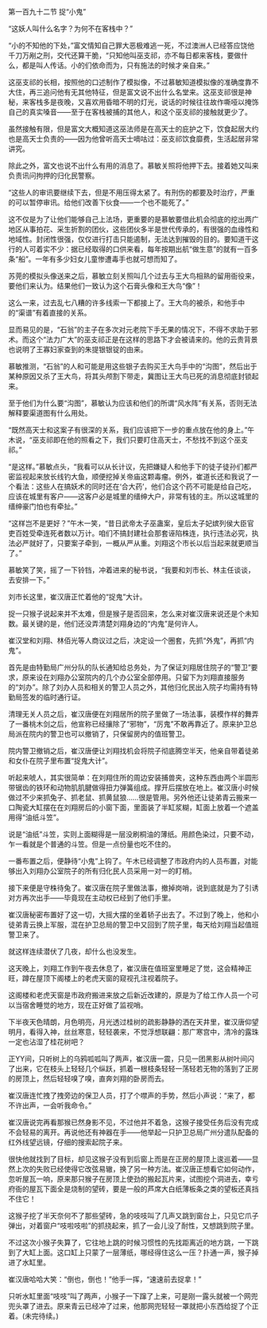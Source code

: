 

第一百九十二节 捉“小鬼”

“这妖人叫什么名字？为何不在客栈中？”

“小的不知他的下处，”富文情知自己罪大恶极难逃一死，不过澳洲人已经答应饶他千刀万剐之刑，交代还算干脆，“只知他叫巫支祁，亦不每日都来客栈，要做什么，都是叫人传话。小的们依命而为，只有施法的时候才亲自来。”

这巫支祁的长相，按照他的口述制作了模拟像，不过慕敏知道模拟像的准确度靠不大住，再三追问他有无其他特征，但是富文说不出什么名堂来。这巫支祁很是神秘，来客栈多是夜晚，又喜欢用昏暗不明的灯光，说话的时候往往故作嘶哑以掩饰自己的真实嗓音――至于在客栈被捕的其他人，和这个巫支祁的接触就更少了。

虽然接触有限，但是富文大概知道这巫法师是在高天士的庇护之下，饮食起居大约也是高天士负责的――因为他曾听高天士嘀咕过：巫支祁饮食靡费，生活起居非常讲究。

除此之外，富文也说不出什么有用的消息了。慕敏关照将他押下去。接着她又叫来负责讯问拘押的归化民警察。

“这些人的审讯要继续下去，但是不用压得太紧了。有刑伤的都要及时治疗，严重的可以暂停审讯。给他们改善下伙食――一个也不能死了。”

这不仅是为了让他们能够自己上法场，更重要的是慕敏要借此机会彻底的挖出两广地区从事拍花、采生折割的团伙，这些团伙多半是世代传承的，有很强的血缘性和地域性。封闭性很强，仅仅进行打击只能遏制，无法达到摧毁的目的。要知道干这行的人可着实不少：据已经取得的口供来看，每年按期出航“做生意”的就有一百多条“船”。一年有多少妇女儿童惨遭毒手也就可想而知了。

苏莞的模拟头像送来之后，慕敏立刻关照叫几个过去与王大鸟相熟的留用衙役来，要他们来认为。结果他们一致认为这个石膏头像和王大鸟“像”！

这么一来，过去乱七八糟的许多线索一下都接上了。王大鸟的被杀，和他手中的“渠谱”有着直接的关系。

显而易见的是，“石翁”的主子在多次对元老院下手无果的情况下，不得不求助于邪术。而这个“法力广大”的巫支祁正是在这样的思路下才会被请来的。他的云贵背景也说明了王寡妇家查到的朱提银银锭的由来。

慕敏推测，“石翁”的人和可能是用这些银子去购买王大鸟手中的“沟图”，然后出于某种原因又杀了王大鸟，将其头颅割下带走，冀图让王大鸟已死的消息彻底封锁起来。

至于他们为什么要“沟图”，慕敏认为应该和他们的所谓“风水阵”有关系，否则无法解释要渠道图有什么用处。

“既然高天士和这案子有很深的关系，我们应该把下一步的重点放在他的身上。”午木说，“巫支祁即在他的照看之下，我们只要盯住高天士，不愁找不到这个巫支祁。”

“是这样。”慕敏点头，“我看可以从长计议，先把嫌疑人和他手下的徒子徒孙们都严密监视起来放长线钓大鱼，顺便挖掉关帝庙这颗毒瘤。例外，崔道长还和我说了一个看法：这些人在搞妖术的同时还在‘合大药’，他们合这个药不可能是给自己吃，应该在城里有客户――这客户必是城里的缙绅大户，非常有钱的主。所以这城里的缙绅豪门怕也有牵扯。”

“这样岂不是更好？”午木一笑，“昔日武帝太子巫蛊案，皇后太子妃嫔列侯大臣官吏百姓受牵连死者数以万计。咱们不搞封建社会那套诬陷株连，执行违法必究，执法必严就好了，只要案子牵到，一概从严从重。刘翔这个市长以后当起来就更顺当了。”

慕敏笑了笑，摇了一下铃铛，冲着进来的秘书说，“我要和刘市长、林主任谈谈，去安排一下。”

刘市长这里，崔汉唐正忙着他的“捉鬼”大计。

捉一只猴子说起来并不太难，但是猴子是否回来，怎么来对崔汉唐来说还是个未知数。最关键的是，他们还没弄清楚刘翔身边的“内鬼”是何许人。

崔汉堂和刘翔、林佰光等人商议过之后，决定设一个圈套，先抓“外鬼”，再抓“内鬼”。

首先是由特勤局广州分队的队长通知给总务处，为了保证刘翔居住院子的“警卫”要求，原来设在刘翔办公室院内的几个办公室全部停用。只留下为刘翔直接服务的“刘办”。除了刘办人员和相关的警卫人员之外，其他归化民出入院子均需持有特勤局签发的临时通行证。

清理无关人员之后，崔汉唐便在刘翔居所的院子里做了一场法事，装模作样的舞弄了一番桃木剑之后，他宣称已经攘除了“邪物”，“厉鬼”不敢再靠近了。原来护卫总局派在院内的警卫也可以撤销了，只保留房内的值班警卫。

院内警卫撤销之后，崔汉唐便让刘翔找机会将院子彻底腾空半天，他亲自带着徒弟和女仆在院子里布置“捉鬼大计”。

听起来唬人，其实很简单：在刘翔住所的周边安装捕兽夹，这种东西由两个半圆形带锯齿的铁环和动物肌肌腱做得扭力弹簧组成。撑开后摆放在地上。崔汉唐小时候做过不少来抓兔子、抓老鼠、抓黄鼠狼……很是管用。另外他还让徒弟青云搬来一口陶瓷大缸摆在在刘翔房后的小窗下面，里面装了半缸浆糊，缸面上放着一个遮盖用得“油纸斗笠”。

说是“油纸”斗笠，实则上面糊得是一层没刷桐油的薄纸。用颜色染过，只要不动，乍一看就是个普通的斗笠。但是一点份量也吃不住的。

一番布置之后，便静待“小鬼”上钩了。午木已经调整了市政府内的人员布置，对能够出入刘翔办公室院子的所有归化民人员采用一对一的盯梢。

接下来便是守株待兔了。崔汉唐在院子里做法事，撤掉岗哨，说到底就是为了引诱对方再次出手――毕竟现在主动权已经到了他们手里。

崔汉唐秘密布置好了这一切，大摇大摆的坐着轿子出去了。不过到了晚上，他和小徒弟青云换上军服，混在护卫总局的警卫中又回到了院子里，每天给刘翔当起值班警卫来了。

就这样连续潜伏了几夜，却什么也没发生。

这天晚上，刘翔工作到午夜去休息了，崔汉唐在值班室里睡足了觉，这会精神正旺，蹲在屋顶下阁楼上的老虎天窗的窥视孔注视着院子。

这阁楼和老虎天窗是市政府搬进来放之后新近改建的，原是为了给工作人员一个可以当宿舍睡觉的地方，现在正好做了监视哨。

下半夜天色晴朗，月色明亮，月光透过桂树的疏影静静的洒在天井里，崔汉唐仰望明月，看得入神，丝丝寒意，轻轻袭来，不觉浮想联翩：那广寒宫中，清冷的露珠一定也沾湿了桂花树吧？

正YY间，只听树上的乌鸦呱呱叫了两声，崔汉唐一震，只见一团黑影从树叶间闪了出来，它在枝头上轻轻几个纵跃，抓着一根枝条轻轻一荡轻若无物的落到了正房的房顶上，然后轻轻嗅了嗅，直奔刘翔的卧房而去。

崔汉唐连忙拽了拽旁边的保卫人员，打了个噤声的手势，然后小声说：“来了，都不许出声，一会听我命令。”

崔汉唐说完再看那猴已然身影不见，不过他并不着急，这猴子接受任务后没有完成不会轻易的离开。再说他还有神器在手――他举起一只护卫总局广州分遣队配备的红外线望远镜，仔细的搜索起院子来。

很快他就找到了目标，却见这猴子没有到后窗上而是在正房的屋顶上逡巡着――显然上次的失败已经使得它改弦易辙，换了另一种方法。崔汉唐正想看它如何动作，忽听屋瓦一响，原来那只猴子在房顶上使劲的搬起瓦片来，试图挖个洞进去，幸亏府衙的屋瓦下面全是烧制的望砖，要是一般的芦席大白纸薄板条之类的望板还真挡不住它！

这猴子挖了半天奈何不了那些望砖，急的吱吱叫了几声又跳到窗台上，只见它爪子弹出，对着窗户“吱啦吱啦”的抓挠起来，抓了一会儿没了耐性，又想跳到院子里。

不过这次小猴子失算了，它往地上跳的时候习惯性的先找距离近的地方跳，一下跳到了大缸上面。这口缸上只蒙了一层薄纸，哪经得住这么一压？扑通一声，猴子掉进了水缸里。

崔汉唐哈哈大笑：“倒也，倒也！”他手一挥，“速速前去捉拿！”

只听水缸里面“吱吱”叫了两声，小猴子一下蹿了上来，可是刚一露头就被一个网兜兜头罩了进去。原来青云已经冲了过来，他那网兜轻轻一罩就把小东西给捉了个正着。(未完待续。)

